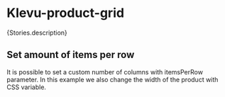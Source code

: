 

<Meta of={Stories} />

# Klevu-product-grid

<Markdown>{Stories.description}</Markdown>

<Canvas of={Stories.ProductGrid} />

## Set amount of items per row

It is possible to set a custom number of columns with itemsPerRow parameter.
In this example we also change the width of the product with CSS variable.

<Canvas of={Stories.ProductGridWithItemsPerRow} />
